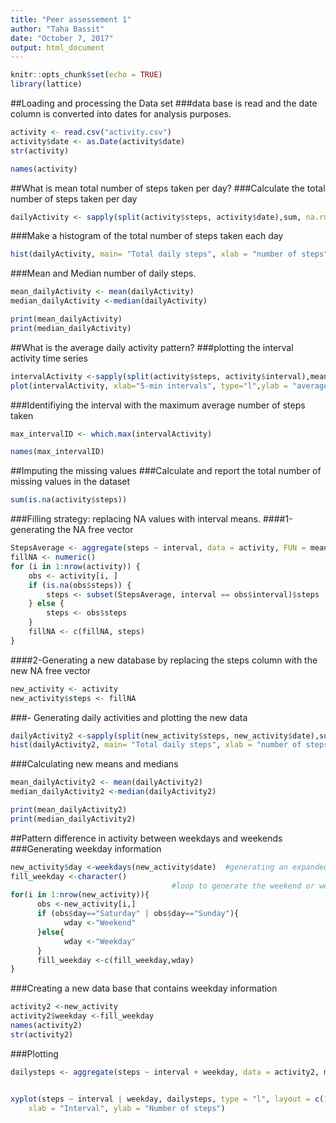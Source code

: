 ```yaml
---
title: "Peer assessement 1"
author: "Taha Bassit"
date: "October 7, 2017"
output: html_document
---
```


```r
knitr::opts_chunk$set(echo = TRUE)
library(lattice)

```

##Loading and processing the Data set
###data base is read and the date column is converted into dates for analysis purposes.

```r
activity <- read.csv("activity.csv")
activity$date <- as.Date(activity$date)
str(activity)

names(activity)
```

##What is mean total number of steps taken per day?
###Calculate the total number of steps taken per day

```r
dailyActivity <- sapply(split(activity$steps, activity$date),sum, na.rm=TRUE)
```

###Make a histogram of the total number of steps taken each day


```r
hist(dailyActivity, main= "Total daily steps", xlab = "number of steps", ylab = "frequency")

```

###Mean and Median number of daily steps.


```r

mean_dailyActivity <- mean(dailyActivity)
median_dailyActivity <-median(dailyActivity)

print(mean_dailyActivity)
print(median_dailyActivity)
```

##What is the average daily activity pattern?
###plotting the interval activity time series

```r
intervalActivity <-sapply(split(activity$steps, activity$interval),mean, na.rm=TRUE)
plot(intervalActivity, xlab="5-min intervals", type="l",ylab = "average daily steps", main="average number of interval steps")
```

###Identifiying the interval with the maximum average number of steps taken

```r
max_intervalID <- which.max(intervalActivity)

names(max_intervalID)
```

##Imputing the missing values
###Calculate and report the total number of missing values in the dataset

```r
sum(is.na(activity$steps))
```

###Filling strategy: replacing NA values with interval means.
####1-generating the NA free vector

```r
StepsAverage <- aggregate(steps ~ interval, data = activity, FUN = mean)
fillNA <- numeric()
for (i in 1:nrow(activity)) {
    obs <- activity[i, ]
    if (is.na(obs$steps)) {
        steps <- subset(StepsAverage, interval == obs$interval)$steps
    } else {
        steps <- obs$steps
    }
    fillNA <- c(fillNA, steps)
}
```

####2-Generating a new database by replacing the steps column with the new NA free vector

```r
new_activity <- activity
new_activity$steps <- fillNA

```

###- Generating daily activities and plotting the new data

```r
dailyActivity2 <-sapply(split(new_activity$steps, new_activity$date),sum, na.rm=TRUE)
hist(dailyActivity2, main= "Total daily steps", xlab = "number of steps", ylab = "frequency")

```

###Calculating new means and medians

```r

mean_dailyActivity2 <- mean(dailyActivity2)
median_dailyActivity2 <-median(dailyActivity2)

print(mean_dailyActivity2)
print(median_dailyActivity2)
```


##Pattern difference in activity between weekdays and weekends
###Generating weekday information

```r

new_activity$day <-weekdays(new_activity$date)  #generating an expanded database with variable day
fill_weekday <-character()
                                    #loop to generate the weekend or weekday information based on day test
for(i in 1:nrow(new_activity)){
      obs <-new_activity[i,]
      if (obs$day=="Saturday" | obs$day=="Sunday"){
            wday <-"Weekend"
      }else{
            wday <-"Weekday"
      }
      fill_weekday <-c(fill_weekday,wday)
}

```

###Creating a new data base that contains weekday information

```r

activity2 <-new_activity
activity2$weekday <-fill_weekday
names(activity2)
str(activity2)

```

###Plotting

```r

dailysteps <- aggregate(steps ~ interval + weekday, data = activity2, mean)


xyplot(steps ~ interval | weekday, dailysteps, type = "l", layout = c(1, 2), 
    xlab = "Interval", ylab = "Number of steps")

```



